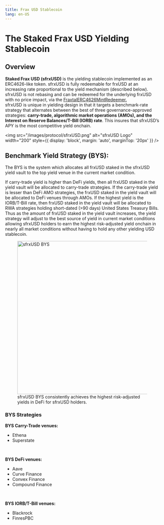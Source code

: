 ```yaml
---
title: Frax USD Stablecoin
lang: en-US
---
```


# The Staked Frax USD Yielding Stablecoin
## Overview
**Staked Frax USD (sfrxUSD)** is the yielding stablecoin implemented as an ERC4626-like token. 
sfrxUSD is fully redeemable for frxUSD at an increasing rate proportional to the yield mechanism (described below). 
sfrxUSD is not rebasing and can be redeemed for the underlying frxUSD with no price impact, via the [FraxtalERC4626MintRedeemer.](https://fraxscan.com/address/0xBFc4D34Db83553725eC6c768da71D2D9c1456B55#readProxyContract)  <br />
sfrxUSD is unique in yielding design in that it targets a benchmark-rate strategy that alternates between the best of three governance-approved strategies: **carry-trade, algorithmic market operations (AMOs), and the Interest on Reserve Balances/T-Bill (IORB) rate**. This insures that sfrxUSD’s APY is the most competitive yield onchain.

<img
  src="/images/protocol/sfrxUSD.png"
  alt="sfrxUSD Logo"
  width="200"
  style={{ display: 'block', margin: 'auto', marginTop: '20px' }}
/>

## Benchmark Yield Strategy (BYS):

The BYS is the system which allocates all frxUSD staked in the sfrxUSD yield vault to the top yield venue in the current market condition.

If carry-trade yield is higher than DeFi yields, then all frxUSD staked in the yield vault will be allocated to carry-trade strategies. If the carry-trade yield is lesser than DeFi AMO strategies, the frxUSD staked in the yield vault will be allocated to DeFi venues through AMOs. If the highest yield is the IORB/T-Bill rate, then frxUSD staked in the yield vault will be allocated to RWA strategies holding short-dated (>90 days) United States Treasury Bills. Thus as the amount of frxUSD staked in the yield vault increases, the yield strategy will adjust to the best source of yield in current market conditions allowing sfrxUSD holders to earn the highest risk-adjusted yield onchain in nearly all market conditions without having to hold any other yielding USD stablecoin.

<figure style={{ textAlign: 'center', marginTop: '20px' }}>
  <img
    src="/images/protocol/sfrxUSD-BYS.png"
    alt="sfrxUSD BYS"
    width="500"
    style={{ display: 'block', margin: 'auto' }}
  />
  <figcaption style={{ marginTop: '10px', fontSize: '14px', color: '#555' }}>
    sfrxUSD BYS consistently achieves the highest risk-adjusted yields in DeFi for sfrxUSD
    holders.
  </figcaption>
</figure>

### BYS Strategies

**BYS Carry-Trade venues:**
- Ethena
- Superstate
<br />

**BYS DeFi venues:**
  - Aave
  - Curve Finance
  - Convex Finance
  - Compound Finance
<br />

**BYS IORB/T-Bill venues:**
  - Blackrock
  - FinresPBC
<br />
